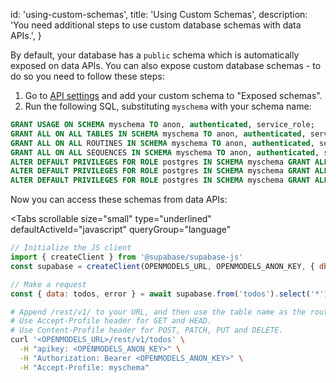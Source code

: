
  id: 'using-custom-schemas',
  title: 'Using Custom Schemas',
  description: 'You need additional steps to use custom database schemas with data APIs.',
}

By default, your database has a `public` schema which is automatically exposed on data APIs. You can also expose custom database schemas - to do so you need to follow these steps:

1. Go to [API settings](https://open-models-platform.com/dashboard/project/_/settings/api) and add your custom schema to "Exposed schemas".
2. Run the following SQL, substituting `myschema` with your schema name:

```sql
GRANT USAGE ON SCHEMA myschema TO anon, authenticated, service_role;
GRANT ALL ON ALL TABLES IN SCHEMA myschema TO anon, authenticated, service_role;
GRANT ALL ON ALL ROUTINES IN SCHEMA myschema TO anon, authenticated, service_role;
GRANT ALL ON ALL SEQUENCES IN SCHEMA myschema TO anon, authenticated, service_role;
ALTER DEFAULT PRIVILEGES FOR ROLE postgres IN SCHEMA myschema GRANT ALL ON TABLES TO anon, authenticated, service_role;
ALTER DEFAULT PRIVILEGES FOR ROLE postgres IN SCHEMA myschema GRANT ALL ON ROUTINES TO anon, authenticated, service_role;
ALTER DEFAULT PRIVILEGES FOR ROLE postgres IN SCHEMA myschema GRANT ALL ON SEQUENCES TO anon, authenticated, service_role;
```

Now you can access these schemas from data APIs:

<Tabs
  scrollable
  size="small"
  type="underlined"
  defaultActiveId="javascript"
  queryGroup="language"
>
<TabPanel id="javascript" label="JavaScript">

```js
// Initialize the JS client
import { createClient } from '@supabase/supabase-js'
const supabase = createClient(OPENMODELS_URL, OPENMODELS_ANON_KEY, { db: { schema: 'myschema' } })

// Make a request
const { data: todos, error } = await supabase.from('todos').select('*')
```

</TabPanel>
<TabPanel id="curl" label="cURL">

```bash
# Append /rest/v1/ to your URL, and then use the table name as the route.
# Use Accept-Profile header for GET and HEAD.
# Use Content-Profile header for POST, PATCH, PUT and DELETE.
curl '<OPENMODELS_URL>/rest/v1/todos' \
  -H "apikey: <OPENMODELS_ANON_KEY>" \
  -H "Authorization: Bearer <OPENMODELS_ANON_KEY>" \
  -H "Accept-Profile: myschema"
```

</TabPanel>
</Tabs>


